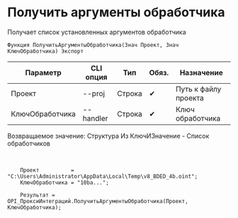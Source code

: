 ﻿---
sidebar_position: 2
---


# Получить аргументы обработчика
 Получает список установленных аргументов обработчика



`Функция ПолучитьАргументыОбработчика(Знач Проект, Знач КлючОбработчика) Экспорт`

  | Параметр | CLI опция | Тип | Обяз. | Назначение |
  |-|-|-|-|-|
  | Проект | --proj | Строка | &#x2714; | Путь к файлу проекта |
  | КлючОбработчика | --handler | Строка | &#x2714; | Ключ обработчика |

  
  Возвращаемое значение:   Структура Из КлючИЗначение - Список обработчиков

<br/>




```bsl title="Пример использования для 1С:Предприятие/OneScript"
    Проект          = "C:\Users\Administrator\AppData\Local\Temp\v8_BDED_4b.oint";
    КлючОбработчика = "10ba...";

    Результат = OPI_ПроксиИнтеграций.ПолучитьАргументыОбработчика(Проект, КлючОбработчика);
```
    




